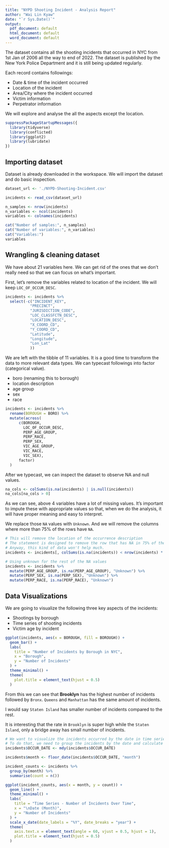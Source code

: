 ```yaml
---
title: "NYPD Shooting Incident - Analysis Report"
author: "Wai Lin Kyaw"
date: "`r Sys.Date()`"
output:
  pdf_document: default
  html_document: default
  word_document: default
---
```


The dataset contains all the shooting incidents that occurred in NYC from 1st Jan of 2006 all the way to end of 2022. The dataset is published by the New York Police Department and it is still being updated regularly.

Each record contains followings:

- Date & time of the incident occurred
- Location of the incident
- Area/City where the incident occurred
- Victim information
- Perpetrator information

We will explore and analyse the all the aspects except the location.

```r
suppressPackageStartupMessages({
  library(tidyverse)
  library(conflicted)
  library(ggplot2)
  library(lubridate)
})
```

## Importing dataset 

Dataset is already downloaded in the workspace. 
We will import the dataset and do basic inspection.
```r
dataset_url <- './NYPD-Shooting-Incident.csv'

incidents <- read_csv(dataset_url)
```

```r
n_samples <- nrow(incidents)
n_variables <- ncol(incidents)
variables <- colnames(incidents)

cat("Number of samples:", n_samples)
cat("Number of variables:", n_variables)
cat("Variables:")
variables
```

## Wrangling & cleaning dataset

We have about 21 variables here.
We can get rid of the ones that we don't really need so that we can focus on what's important.

First, let's remove the variables related to location of the incident. 
We will keep `LOC_OF_OCCUR_DESC`.

```r
incidents <- incidents %>%
  select(-c("INCIDENT_KEY",
           "PRECINCT", 
           "JURISDICTION_CODE", 
           "LOC_CLASSFCTN_DESC",
           "LOCATION_DESC",
           "X_COORD_CD",
           "Y_COORD_CD",
           "Latitude",
           "Longitude",
           "Lon_Lat"
           ))
```

We are left with the tibble of 11 variables. It is a good time to transform the data to more relevant data types. We can typecast followings into factor (categorical value).

- boro (renaming this to borough)
- location description
- age group
- sex
- race

```r
incidents <- incidents %>%
  rename(BOROUGH = BORO) %>%
  mutate(across(
      c(BOROUGH, 
        LOC_OF_OCCUR_DESC, 
        PERP_AGE_GROUP, 
        PERP_RACE, 
        PERP_SEX, 
        VIC_AGE_GROUP, 
        VIC_RACE, 
        VIC_SEX),
      factor)
  )
```

After we typecast, we can inspect the dataset to observe NA and null values.
```r
na_cols <- colSums(is.na(incidents) | is.null(incidents))
na_cols[na_cols > 0]
```

As we can see, above 4 variables have a lot of missing values. It's important to impute these with appropriate values so that, when we do the analysis, it will have proper meaning and easy to interpret.

We replace those `NA` values with `Unknown`.
And we will remove the columns where more than 75% of the rows have `NA`.

```r
# This will remove the location of the occurrence description
# The statement is designed to remove the row that has NA in 75% of the rows.
# Anyway, this kind of data won't help much.
incidents <- incidents[, colSums(is.na(incidents)) < nrow(incidents) * 0.75]

# Using unknown for the rest of the NA values
incidents <- incidents %>%
  mutate(PERP_AGE_GROUP, is.na(PERP_AGE_GROUP), "Unknown") %>%
  mutate(PERP_SEX, is.na(PERP_SEX), "Unknown") %>%
  mutate(PERP_RACE, is.na(PERP_RACE), "Unknown")
```

## Data Visualizations

We are going to visualize the following three key aspects of the incidents:

- Shootings by borough
- Time series of shooting incidents
- Victim age by incident

```r
ggplot(incidents, aes(x = BOROUGH, fill = BOROUGH)) +
  geom_bar() +
  labs(
    title = "Number of Incidents by Borough in NYC",
    x = "Borough",
    y = "Number of Incidents"
  ) +
  theme_minimal() +
  theme(
    plot.title = element_text(hjust = 0.5)
  )
```
From this we can see that **Brooklyn** has the highest number of incidents followed by `Bronx`.
`Queens` and `Manhattan` has the same amount of incidents.

I would say `Staten Island` has smaller number of incidents compared to the rest.

It is interesting that the rate in `Brooklyn` is super high while the `Staten Island`, only a bridge away has small number of incidents.

```r
# We want to visualize the incidents occurred by the date in time series structure. 
# To do that, we need to group the incidents by the date and calculate the count first.
incidents$OCCUR_DATE <- mdy(incidents$OCCUR_DATE)

incidents$month <- floor_date(incidents$OCCUR_DATE, "month")

incident_counts <- incidents %>%
  group_by(month) %>%
  summarise(count = n())

ggplot(incident_counts, aes(x = month, y = count)) +
  geom_line() +
  theme_minimal() +
  labs(
    title = "Time Series - Number of Incidents Over Time",
    x = "\nDate (Month)",
    y = "Number of Incidents"
  ) +
  scale_x_date(date_labels = "%Y", date_breaks = "year") + 
  theme(
    axis.text.x = element_text(angle = 60, vjust = 0.5, hjust = 1),
    plot.title = element_text(hjust = 0.5)
  )
```